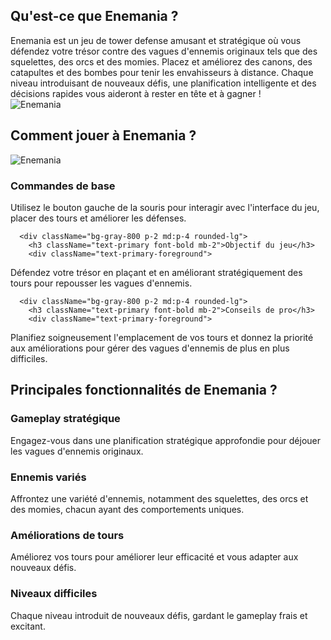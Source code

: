 ## Qu'est-ce que Enemania ?
<div className="flex flex-col md:flex-row items-center gap-4 md:gap-8">
  <div className="w-full md:w-1/2 text-xl">
Enemania est un jeu de tower defense amusant et stratégique où vous défendez votre trésor contre des vagues d'ennemis originaux tels que des squelettes, des orcs et des momies. Placez et améliorez des canons, des catapultes et des bombes pour tenir les envahisseurs à distance. Chaque niveau introduisant de nouveaux défis, une planification intelligente et des décisions rapides vous aideront à rester en tête et à gagner !
</div>
  <div className="w-full md:w-1/2 flex justify-center items-center">
<img 
      src="https://public-image.fafafa.ai/game-library/images/enemania_16x9-cover.avif" 
      alt="Enemania" 
      className="w-4/5 h-auto"
    />
</div>
</div>

## Comment jouer à Enemania ?
<div className="flex flex-col md:flex-row items-center gap-4 md:gap-8">
  <div className="w-full md:w-1/2">
<img 
      src="https://public-image.fafafa.ai/game-library/images/enemania_16x9-cover.avif" 
      alt="Enemania" 
      className="w-4/5 h-auto mx-auto"
    />
</div>
  <div className="w-full md:w-1/2">
    <div className="grid grid-cols-1 gap-2 md:gap-4 mt-0">
      <div className="bg-gray-800 p-2 md:p-4 rounded-lg">
        <h3 className="text-primary font-bold mb-2">Commandes de base</h3>
        <div className="text-primary-foreground">
Utilisez le bouton gauche de la souris pour interagir avec l'interface du jeu, placer des tours et améliorer les défenses.
</div>
      </div>

      <div className="bg-gray-800 p-2 md:p-4 rounded-lg">
        <h3 className="text-primary font-bold mb-2">Objectif du jeu</h3>
        <div className="text-primary-foreground">
Défendez votre trésor en plaçant et en améliorant stratégiquement des tours pour repousser les vagues d'ennemis.
</div>
      </div>

      <div className="bg-gray-800 p-2 md:p-4 rounded-lg">
        <h3 className="text-primary font-bold mb-2">Conseils de pro</h3>
        <div className="text-primary-foreground">
Planifiez soigneusement l'emplacement de vos tours et donnez la priorité aux améliorations pour gérer des vagues d'ennemis de plus en plus difficiles.
</div>
      </div>
    </div>
  </div>
</div>

## Principales fonctionnalités de Enemania ?
<div className="grid grid-cols-1 md:grid-cols-2 gap-2 md:gap-4">
  <div className="bg-gray-800 p-2 md:p-4 rounded-lg">
    <h3 className="text-primary font-bold mb-2">Gameplay stratégique</h3>
    <div className="text-primary-foreground">
Engagez-vous dans une planification stratégique approfondie pour déjouer les vagues d'ennemis originaux.
</div>
  </div>

  <div className="bg-gray-800 p-2 md:p-4 rounded-lg">
    <h3 className="text-primary font-bold mb-2">Ennemis variés</h3>
    <div className="text-primary-foreground">
Affrontez une variété d'ennemis, notamment des squelettes, des orcs et des momies, chacun ayant des comportements uniques.
</div>
  </div>

  <div className="bg-gray-800 p-2 md:p-4 rounded-lg">
    <h3 className="text-primary font-bold mb-2">Améliorations de tours</h3>
    <div className="text-primary-foreground">
Améliorez vos tours pour améliorer leur efficacité et vous adapter aux nouveaux défis.
</div>
  </div>

  <div className="bg-gray-800 p-2 md:p-4 rounded-lg">
    <h3 className="text-primary font-bold mb-2">Niveaux difficiles</h3>
    <div className="text-primary-foreground">
Chaque niveau introduit de nouveaux défis, gardant le gameplay frais et excitant.
</div>
  </div>
</div>